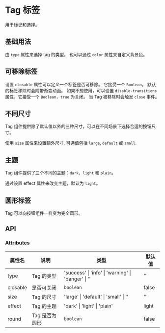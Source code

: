 # Tag 标签


用于标记和选择。

## 基础用法

由 `type` 属性来选择 tag 的类型。 也可以通过 `color` 属性来自定义背景色。

<CodeBlock name="TagBasic">
  <TagBasic />
</CodeBlock>

## 可移除标签

设置 `closable` 属性可以定义一个标签是否可移除。 它接受一个 `Boolean`。 默认的标签移除时会附带渐变动画。 如果不想使用，可以设置 `disable-transitions` 属性，它接受一个 `Boolean`，`true` 为关闭。 当 Tag 被移除时会触发 `close` 事件。

<CodeBlock name="TagClosable">
  <TagClosable />
</CodeBlock>

## 不同尺寸

Tag 组件提供除了默认值以外的三种尺寸，可以在不同场景下选择合适的按钮尺寸。

使用 `size` 属性来设置额外尺寸, 可选值包括 `large`, `default` 或 `small`.

<CodeBlock name="TagSize">
  <TagSize />
</CodeBlock>

## 主题

Tag 组件提供了三个不同的主题：`dark`、`light` 和 `plain`。

通过设置 effect 属性来改变主题，默认为 `light`。

<CodeBlock name="TagEffect">
  <TagEffect />
</CodeBlock>

## 圆形标签

Tag 可以向按钮组件一样变为完全圆形。

<CodeBlock name="TagRound">
  <TagRound />
</CodeBlock>

## API

### Attributes

| 属性名   | 说明           | 类型                                                               | 默认值 |
| -------- | -------------- | ------------------------------------------------------------------ | ------ |
| type     | Tag 的类型     | 'success' &#124; 'info' &#124; 'warning' &#124; 'danger' &#124; '' | ''     |
| closable | 是否可关闭     | `boolean`                                                          | false  |
| size     | Tag 的尺寸     | 'large' &#124; 'default' &#124; 'small' &#124; ''                  | ''     |
| effect   | Tag 的主题     | 'dark' &#124; 'light' &#124; 'plain'                               | light  |
| round    | Tag 是否为圆形 | `boolean`                                                          | false  |